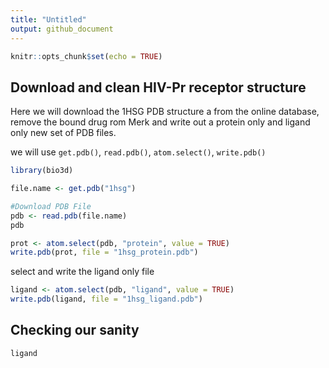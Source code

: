 ```yaml
---
title: "Untitled"
output: github_document
---
```


```r
knitr::opts_chunk$set(echo = TRUE)
```

## Download and clean HIV-Pr receptor structure

Here we will download the 1HSG PDB structure a from the online database, remove the bound drug rom Merk and write out a protein only and ligand only new set of PDB files.


we will use `get.pdb()`, `read.pdb()`, `atom.select()`, `write.pdb()`

```r
library(bio3d)
```

```r
file.name <- get.pdb("1hsg")

#Download PDB File
pdb <- read.pdb(file.name)
pdb
```

```r
prot <- atom.select(pdb, "protein", value = TRUE)
write.pdb(prot, file = "1hsg_protein.pdb")
```

select and write the ligand only file 
```r
ligand <- atom.select(pdb, "ligand", value = TRUE)
write.pdb(ligand, file = "1hsg_ligand.pdb")
```


## Checking our sanity
```r
ligand
```






































